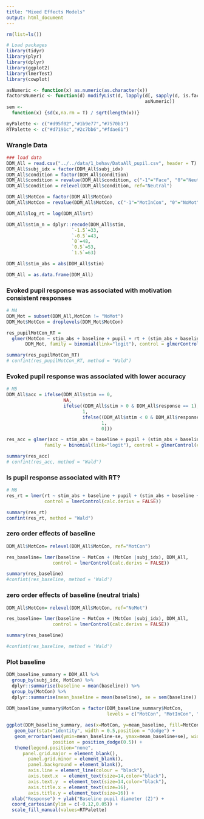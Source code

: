 ```yaml
---
title: "Mixed Effects Models"
output: html_document
---
```


```r
rm(list=ls())

# Load packages
library(tidyr)
library(plyr)
library(dplyr)
library(ggplot2)
library(lmerTest)
library(cowplot)

asNumeric <- function(x) as.numeric(as.character(x))
factorsNumeric <- function(d) modifyList(d, lapply(d[, sapply(d, is.factor)],   
                                                   asNumeric))
sem <- 
  function(x) {sd(x,na.rm = T) / sqrt(length(x))}

myPalette <- c("#d95f02","#1b9e77","#7570b3") 
RTPalette <- c("#d7191c","#2c7bb6","#fdae61")

```

### Wrangle Data
```r
### load data
DDM_All = read.csv("../../data/1_behav/DataAll_pupil.csv", header = T)
DDM_All$subj_idx = factor(DDM_All$subj_idx)
DDM_All$condition = factor(DDM_All$condition) 
DDM_All$condition = revalue(DDM_All$condition, c("-1"="Face", "0"="Neutral", "1"="Scene"))
DDM_All$condition = relevel(DDM_All$condition, ref="Neutral")

DDM_All$MotCon = factor(DDM_All$MotCon) 
DDM_All$MotCon = revalue(DDM_All$MotCon, c("-1"="MotInCon", "0"="NoMot", "1"="MotCon"))

DDM_All$log_rt = log(DDM_All$rt)

DDM_All$stim_n = dplyr::recode(DDM_All$stim, 
                        `-1.5`=33,
                        `-0.5`=43,
                        `0`=48,
                        `0.5`=53,
                        `1.5`=63)

DDM_All$stim_abs = abs(DDM_All$stim)

DDM_All = as.data.frame(DDM_All)
```

### Evoked pupil response was associated with motivation consistent responses
```r
# M4
DDM_Mot = subset(DDM_All,MotCon != "NoMot")
DDM_Mot$MotCon = droplevels(DDM_Mot$MotCon)

res_pupilMotCon_RT = 
  glmer(MotCon ~ stim_abs + baseline + pupil + rt + (stim_abs + baseline + pupil + rt |subj_idx),
       DDM_Mot, family = binomial(link="logit"), control = glmerControl(calc.derivs = FALSE))

summary(res_pupilMotCon_RT)
# confint(res_pupilMotCon_RT, method = "Wald")
```

### Evoked pupil response was associated with lower accuracy
```r
# M5
DDM_All$acc = ifelse(DDM_All$stim == 0,
                     NA,
                     ifelse((DDM_All$stim > 0 & DDM_All$response == 1),
                            1,
                            ifelse((DDM_All$stim < 0 & DDM_All$response == 0),
                                   1,
                                   0)))

res_acc = glmer(acc ~ stim_abs + baseline + pupil + (stim_abs + baseline + pupil|subj_idx), DDM_All,
              family = binomial(link="logit"), control = glmerControl(calc.derivs = FALSE))

summary(res_acc)
# confint(res_acc, method = "Wald")
```

### Is pupil response associated with RT?
```r
# M6
res_rt = lmer(rt ~ stim_abs + baseline + pupil + (stim_abs + baseline + pupil |subj_idx), DDM_All,
              control = lmerControl(calc.derivs = FALSE))

summary(res_rt)
confint(res_rt, method = "Wald")
```
### zero order effects of baseline 
```r
DDM_All$MotCon= relevel(DDM_All$MotCon, ref="MotCon")

res_baseline= lmer(baseline ~ MotCon + (MotCon |subj_idx), DDM_All, 
                 control = lmerControl(calc.derivs = FALSE))

summary(res_baseline)
#confint(res_baseline, method = 'Wald')
```

### zero order effects of baseline (neutral trials)
```r
DDM_All$MotCon= relevel(DDM_All$MotCon, ref="NoMot")

res_baseline= lmer(baseline ~ MotCon + (MotCon |subj_idx), DDM_All, 
                 control = lmerControl(calc.derivs = FALSE))

summary(res_baseline)

#confint(res_baseline, method = 'Wald')
```

### Plot baseline
```r
DDM_baseline_summary = DDM_All %>%
  group_by(subj_idx, MotCon) %>%
  dplyr::summarise(baseline = mean(baseline)) %>%
  group_by(MotCon) %>%
  dplyr::summarise(mean_baseline = mean(baseline), se = sem(baseline))
  
DDM_baseline_summary$MotCon = factor(DDM_baseline_summary$MotCon, 
                                     levels = c("MotCon", "MotInCon", "NoMot")) 

ggplot(DDM_baseline_summary, aes(x=MotCon, y=mean_baseline, fill=MotCon)) + 
   geom_bar(stat="identity", width = 0.5,position = "dodge") +
   geom_errorbar(aes(ymin=mean_baseline-se, ymax=mean_baseline+se), width=0.1, 
                 position = position_dodge(0.5)) +
   theme(legend.position="none",
      panel.grid.major = element_blank(), 
        panel.grid.minor = element_blank(),
        panel.background = element_blank(), 
        axis.line = element_line(colour = "black"),
        axis.text.x  = element_text(size=14,color="black"),
        axis.text.y  = element_text(size=14,color="black"),
        axis.title.x = element_text(size=16),
        axis.title.y = element_text(size=16)) +
  xlab("Response") + ylab("Baseline pupil diameter (Z)") +
  coord_cartesian(ylim = c(-0.12,0.05)) +
  scale_fill_manual(values=RTPalette)                     

```